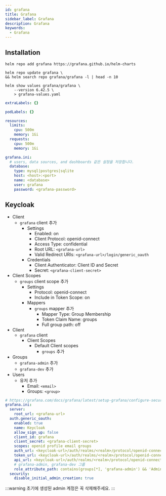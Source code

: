 ```yaml
---
id: grafana
title: Grafana
sidebar_label: Grafana
description: Grafana
keywords:
  - Grafana
---
```


## Installation

```shell
helm repo add grafana https://grafana.github.io/helm-charts
```

```shell
helm repo update grafana \
&& helm search repo grafana/grafana -l | head -n 10
```

```shell
helm show values grafana/grafana \
    --version 6.42.5 \
    > grafana-values.yaml
```

```yaml
extraLabels: {}

podLabels: {}

resources:
  limits:
    cpu: 500m
    memory: 1Gi
  requests:
    cpu: 500m
    memory: 1Gi

grafana.ini:
  # users, data sources, and dashboards 같은 설정을 저장합니다.
  database:
    type: mysql|postgres|sqlite
    host: <host>:<port>
    name: <database>
    user: grafana
    password: <grafana-password>
```

## Keycloak

- Client
  - `grafana` client 추가
    - Settings
      - Enabled: on
      - Client Protocol: openid-connect
      - Access Type: confidential
      - Root URL: `<grafana-url>`
      - Valid Redirect URIs: `<grafana-url>/login/generic_oauth`
    - Credentials
      - Client Authenticator: Client ID and Secret
      - Secret: `<grafana-client-secret>`
- Client Scopes
  - `groups` client scope 추가
    - Settings
      - Protocol: openid-connect
      - Include in Token Scope: on
    - Mappers
      - `groups` mapper 추가
        - Mapper Type: Group Membership
        - Token Claim Name: groups
        - Full group path: off
- Client
  - `grafana` client
    - Client Scopes
      - Default Client scopes
        - `groups` 추가
- Groups
  - `grafana-admin` 추가
  - `grafana-dev` 추가
- Users
  - 유저 추가
    - Email: `<email>`
    - Groups: `<group>`

```yaml title="monitoring/prometheus-operator/helm/values.yaml"
# https://grafana.com/docs/grafana/latest/setup-grafana/configure-security/configure-authentication/generic-oauth/
grafana.ini:
  server:
    root_url: <grafana-url>
  auth.generic_oauth:
    enabled: true
    name: Keycloak
    allow_sign_up: false
    client_id: grafana
    client_secret: <grafana-client-secret>
    scopes: openid profile email groups
    auth_url: <keycloak-url>/auth/realms/<realm>/protocol/openid-connect/auth
    token_url: <keycloak-url>/auth/realms/<realm>/protocol/openid-connect/token
    api_url: <keycloak-url>/auth/realms/<realm>/protocol/openid-connect/userinfo
    # grafana-admin, grafana-dev 그룹
    role_attribute_path: contains(groups[*], 'grafana-admin') && 'Admin' || contains(groups[*], 'grafana-dev') && 'Editor' || 'Viewer'
  security:
    disable_initial_admin_creation: true
```

:::warning
초기에 생성된 admin 계정은 꼭 삭제해주세요.
:::
